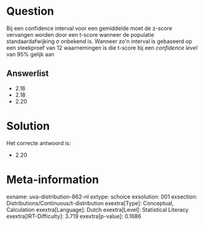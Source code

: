 Question
========

Bij een confidence interval voor een gemiddelde moet de z-score
vervangen worden door een t-score wanneer de populatie
standaardafwijking σ onbekend is. Wanneer zo\'n interval is gebaseerd op
een steekproef van 12 waarnemingen is die t-score bij een *confidence
level* van 95% gelijk aan

Answerlist
----------

* 2.16
* 2.18
* 2.20

Solution
========

Het correcte antwoord is: 

* 2.20

Meta-information
================
exname: uva-distribution-862-nl
extype: schoice
exsolution: 001
exsection: Distributions/Continuous/t-distribution
exextra[Type]: Conceptual, Calculation
exextra[Language]: Dutch
exextra[Level]: Statistical Literacy
exextra[IRT-Difficulty]: 3.719
exextra[p-value]: 0.1686
